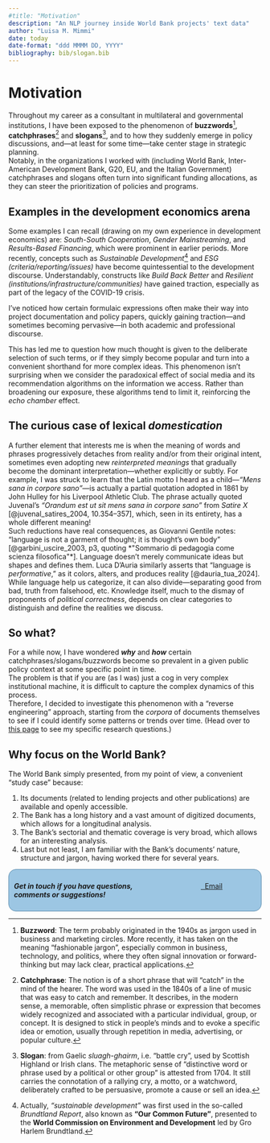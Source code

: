```yaml
---
#title: "Motivation"
description: "An NLP journey inside World Bank projects' text data"
author: "Luisa M. Mimmi"
date: today
date-format: "ddd MMMM DD, YYYY"
bibliography: bib/slogan.bib
---
```



# Motivation

Throughout my career as a consultant in multilateral and governmental institutions, I have been exposed to the phenomenon of **buzzwords**[^1], **catchphrases**[^2] and **slogans**[^3], and to how they suddenly emerge in policy discussions, and—at least for some time—take center stage in strategic planning.\
Notably, in the organizations I worked with (including World Bank, Inter-American Development Bank, G20, EU, and the Italian Government) catchphrases and slogans often turn into significant funding allocations, as they can steer the prioritization of policies and programs. 

[^1]: **Buzzword**: The term probably originated in the 1940s as jargon used in business and marketing circles. More recently, it has taken on the meaning "fashionable jargon", especially common in business, technology, and politics, where they often signal innovation or forward-thinking but may lack clear, practical applications.
[^2]: **Catchphrase**: The notion is of a short phrase that will "catch" in the mind of the hearer. The word was used in the 1840s of a line of music that was easy to catch and remember. It describes, in the modern sense, a memorable, often simplistic phrase or expression that becomes widely recognized and associated with a particular individual, group, or concept. It is designed to stick in people's minds and to evoke a specific idea or emotion, usually through repetition in media, advertising, or popular culture.
[^3]: **Slogan**: from Gaelic *sluagh-ghairm*, i.e. "battle cry", used by Scottish Highland or Irish clans. The metaphoric sense of "distinctive word or phrase used by a political or other group" is attested from 1704. It still carries the connotation of a rallying cry, a motto, or a watchword, deliberately crafted to be persuasive, promote a cause or sell an idea.  
 
## Examples in the development economics arena

Some examples I can recall (drawing on my own experience in development economics) are: *South-South Cooperation*, *Gender Mainstreaming*, and *Results-Based Financing*, which were prominent in earlier periods. More recently, concepts such as *Sustainable Development*[^4] and *ESG (criteria/reporting/issues)* have become quintessential to the development discourse. Understandably, constructs like *Build Back Better* and *Resilient (institutions/infrastructure/communities)* have gained traction, especially as part of the legacy of the COVID-19 crisis.

I've noticed how certain formulaic expressions often make their way into project documentation and policy papers, quickly gaining traction—and sometimes becoming pervasive—in both academic and professional discourse.

This has led me to question how much thought is given to the deliberate selection of such terms, or if they simply become popular and turn into a convenient shorthand for more complex ideas. This phenomenon isn’t surprising when we consider the paradoxical effect of social media and its recommendation algorithms on the information we access. Rather than broadening our exposure, these algorithms tend to limit it, reinforcing the *echo chamber* effect.

[^4]: Actually, *"sustainable development"* was first used in the so-called *Brundtland Report*, also known as **“Our Common Future”**, presented to the **World Commission on Environment and Development** led by Gro Harlem Brundtland.
 
<!-- **OFFICIAL DEVELOPMENT AID** -->

<!-- -   Boost shared prosperity -->
<!-- -   MFD (Maximizing Finance for Development) -->
<!-- -   PforR (Program for Results) -->
<!-- -   RBF (Results-Based Financing)  -->
<!-- -   RBA (Results-Based Aid) -->
<!-- -   Evidence-based policy <!-- + Cash on Delivery Aid 
<!--  + Private sector engagement --> <!-- 
<!--  + Public-Private Partnerships (PPPs) --> 
<!--  + Blended finance -->

<!-- **INCLUSION** -->

<!-- -   South-South Cooperation -->
<!-- -   Gender Mainstreaming -->
<!-- -   Leave No One Behind -->
<!-- + Inclusive Growth --> 
<!-- + Focus on the "bottom billion" --> 
<!-- + End extreme poverty --> 
<!-- -   The Bottom Billion -->

<!-- **SUSTAINABILITY, ENVIRONMENT** -->

<!-- -   Sustainable Development -->
<!-- -   SDGs (Sustainable Development Goals) -->
<!-- -   ESG (Environmental, social, and governance) *criteria* -->
<!-- -   Mainstreaming climate action -->
<!-- -   3 zeros *(0 poverty, 0 net carbon emissions, 0 net loss of natural capital)* -->
<!-- -   GRID (Green, Resilient, and Inclusive Development) -->
<!-- -   Build Back Better <!-- + Green growth / Green economy --> 
<!-- + Blue Economy --> <!-- + Green, Digital, and Fair  --> 
<!-- + Green and grey infrastructure --> 
<!-- + Circular Economy --> 

## The curious case of lexical *domestication*

A further element that interests me is when the meaning of words and phrases progressively detaches from reality and/or from their original intent, sometimes even adopting new *reinterpreted meanings* that gradually become the dominant interpretation—whether explicitly or subtly. For example, I was struck to learn that the Latin motto I heard as a child—*"Mens sana in corpore sano"*—is actually a partial quotation adopted in 1861 by John Hulley for his Liverpool Athletic Club. The phrase actually quoted Juvenal's *"Orandum est ut sit mens sana in corpore sano"* from *Satire X* [@juvenal_satires_2004, 10.354–357], which, seen in its entirety, has a whole different meaning!\
<!-- https://www.loebclassics.com/view/juvenal-satires/2004/pb_LCL091.397.xml -->
Such reductions have real consequences, as Giovanni Gentile notes: "language is not a garment of thought; it is thought’s own body" [@garbini_uscire_2003, p3, quoting *"Sommario di pedagogia come scienza filosofica"*]. Language doesn’t merely communicate ideas but shapes and defines them. <!-- La lingua non è veste del pensiero: è il suo corpo stesso. Possiamo avere pensieri oscuri e quindi una forma oscura; ma quello che è chiaro dentro è chiaro fuori, per la semplice ragione che il fuori è uguale al dentro.  (https://www.treccani.it/enciclopedia/sommario-di-pedagogia-come-scienza-filosofica_%28Croce-e-Gentile%29/) --> Luca D'Auria similarly asserts that "language is *performative*," as it colors, alters, and produces reality [@dauria_tua_2024]. While language help us categorize, it can also divide—separating good from bad, truth from falsehood, etc. Knowledge itself, much to the dismay of proponents of *political correctness*, depends on clear categories to distinguish and define the realities we discuss.

<!-- ## Issues of modern English -->

<!-- Below is the list of *red flags* detected in Orwell's "Politics and the English Language"[@orwell_politics_1946]: -->

<!-- -   **Dying metaphors**, or worn−out metaphors which have lost all evocative power and are merely used because they save people the trouble of inventing phrases for themselves. <!-- GGentile la prima e piu evidente originalita del genio e' la potenza plasmatrice che egli possiede di quel che si dice il materiale linguistico -->

<!-- -   **Operators, or verbal false limbs**, which save the trouble of picking out appropriate verbs and nouns, and at the same time pad each sentence with extra syllables which give it an appearance of symmetry. Characteristic phrases are: render inoperative, militate against, prove unacceptable, make contact with, be subjected to, give rise to, give grounds for, having the effect of, play a leading part (role) in, make itself felt, take effect, exhibit a tendency to, serve the purpose of, etc. -->

<!-- -   **Pretentious diction** (used to dress up simple statements and give an air of scientific impartiality to biased judgments), foreign words and expressions, jargon  -->

<!-- -   **Meaningless words**, as in certain kinds of writing, particularly in art criticism and literary criticism, where they not only do not point to any discoverable object, but are hardly even expected to do so by the reader (like romantic, plastic, values, human, dead, sentimental, natural, vitality), it is normal to come across long passages which are almost completely lacking in meaning. Many political words are similarly abused: The words democracy, socialism, freedom, patriotic, realistic, justice, have each of them several different meanings which cannot be reconciled with one another. ***Words of this kind are often used in a consciously dishonest way. That is, the person who uses them has his own private definition, but allows his hearer to think he means something quite different.*** -->

<!-- > Ma si possono riscontrare anche -->

<!-- > -->

<!-- > -   **statalismo** -->

<!-- > -   **burocraticismo** -->

<!-- > lo stesso linguaggio burocratico, che permea la scuola statale (impropriamente detta 'pubblica') italiana odierna, come diretta conseguenza dell'ideologia statalista presenta una forma che è «astratta, solenne, tecnicizzata, in funzione del prestigio e del potere che detiene il diffusore del messaggio. Da questa prassi consegue una sclerosi del pensiero che si sorregge sui trampoli di locuzioni fruste e cristallizzate. Ufficialità, reticenza e straniamento sono i caratteri che il messaggio assume nell'esercizio del potere. [@garbini_uscire_2003, p5] -->

## So what?

For a while now, I have wondered ***why*** and ***how*** certain catchphrases/slogans/buzzwords become so prevalent in a given public policy context at some specific point in time.\
The problem is that if you are (as I was) just a cog in very complex institutional machine, it is difficult to capture the complex dynamics of this process.\
Therefore, I decided to investigate this phenomenon with a "reverse engineering" approach, starting from the *corpora* of documents themselves to see if I could identify some patterns or trends over time. (Head over to [this page](https://lulliter.github.io/slogan/research/hypotheses.html#sec-RQ) to see my specific research questions.) 

## Why focus on the World Bank?

The World Bank simply presented, from my point of view, a convenient "study case" because:

1. Its documents (related to lending projects and other publications) are available and openly accessible.
2. The Bank has a long history and a vast amount of digitized documents, which allows for a longitudinal analysis.
3. The Bank's sectorial and thematic coverage is very broad, which allows for an interesting analysis.
4. Last but not least, I am familiar with the Bank's documents' nature, structure and jargon, having worked there for several years.


::: {.custom-border style="border: 1px solid #5b8bac; padding: 10px; border-radius: 15px; background-color: #9cc6e3;"}
:::: {.columns}

::: {.column width="70%"}
***Get in touch if you have questions, comments or suggestions!***
:::

::: {.column width="5%"}
::: 
::: {.column width="25%"}

<!-- bootstrap buttons  -->
<p> <a id="mail-link" href="mailto:lmm76@georgetown.edu"  class="btn btn-secondary"> <i class="fa fa-envelope"></i> &nbsp;&nbsp;Email</a></p>
:::
    
::::
:::

